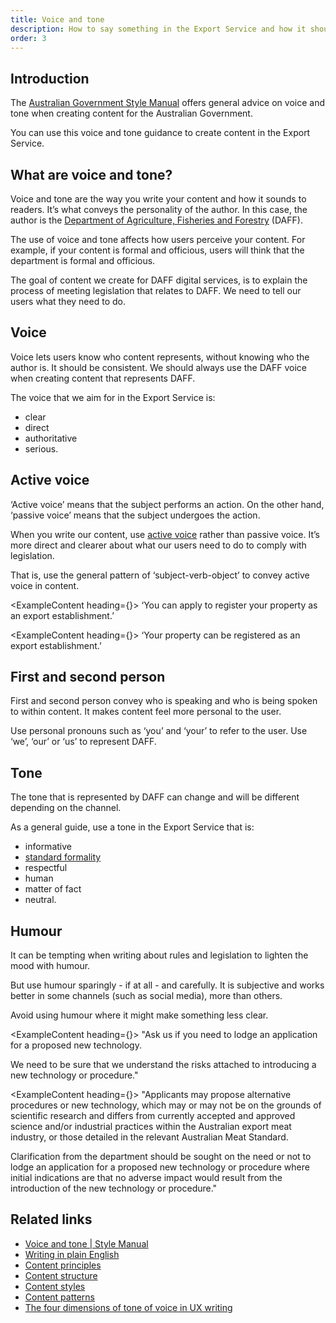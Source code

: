 ```yaml
---
title: Voice and tone
description: How to say something in the Export Service and how it should sound to our users.
order: 3
---
```


## Introduction

The [Australian Government Style Manual](https://www.stylemanual.gov.au/writing-and-designing-content/clear-language-and-writing-style/voice-and-tone) offers general advice on voice and tone when creating content for the Australian Government.

You can use this voice and tone guidance to create content in the Export Service.

<BackToTop />

## What are voice and tone?

Voice and tone are the way you write your content and how it sounds to readers. It’s what conveys the personality of the author. In this case, the author is the [Department of Agriculture, Fisheries and Forestry](https://www.agriculture.gov.au/) (DAFF).

The use of voice and tone affects how users perceive your content. For example, if your content is formal and officious, users will think that the department is formal and officious.

The goal of content we create for DAFF digital services, is to explain the process of meeting legislation that relates to DAFF. We need to tell our users what they need to do.

<BackToTop />

## Voice

Voice lets users know who content represents, without knowing who the author is. It should be consistent. We should always use the DAFF voice when creating content that represents DAFF.

The voice that we aim for in the Export Service is:

- clear
- direct
- authoritative
- serious.

<BackToTop />

## Active voice

‘Active voice’ means that the subject performs an action. On the other hand, ‘passive voice’ means that the subject undergoes the action.

When you write our content, use [active voice](https://www.stylemanual.gov.au/writing-and-designing-content/clear-language-and-writing-style/sentences) rather than passive voice. It’s more direct and clearer about what our users need to do to comply with legislation.

That is, use the general pattern of ‘subject-verb-object’ to convey active voice in content.

<ExampleContent heading={<DoHeading />}>
	‘You can apply to register your property as an export establishment.’
</ExampleContent>

<ExampleContent heading={<DontHeading />}>
	‘Your property can be registered as an export establishment.’
</ExampleContent>

<BackToTop />

## First and second person

First and second person convey who is speaking and who is being spoken to within content. It makes content feel more personal to the user.

Use personal pronouns such as ‘you’ and ‘your’ to refer to the user. Use ‘we’, ‘our’ or ‘us’ to represent DAFF.

<BackToTop />

## Tone

The tone that is represented by DAFF can change and will be different depending on the channel.

As a general guide, use a tone in the Export Service that is:

- informative
- [standard formality](https://www.stylemanual.gov.au/writing-and-designing-content/clear-language-and-writing-style/voice-and-tone)
- respectful
- human
- matter of fact
- neutral.

<BackToTop />

## Humour

It can be tempting when writing about rules and legislation to lighten the mood with humour.

But use humour sparingly - if at all - and carefully. It is subjective and works better in some channels (such as social media), more than others.

Avoid using humour where it might make something less clear.

<ExampleContent heading={<DoHeading />}>
"Ask us if you need to lodge an application for a proposed new technology.

We need to be sure that we understand the risks attached to introducing a new technology or procedure."

</ExampleContent>

<ExampleContent heading={<DontHeading />}>
"Applicants may propose alternative procedures or new technology, which may or may not be on the grounds of scientific research and differs from currently accepted and approved science and/or industrial practices within the Australian export meat industry, or those detailed in the relevant Australian Meat Standard.

Clarification from the department should be sought on the need or not to lodge an application for a proposed new technology or procedure where initial indications are that no adverse impact would result from the introduction of the new technology or procedure."

</ExampleContent>

<BackToTop />

## Related links

- [Voice and tone | Style Manual](https://www.stylemanual.gov.au/writing-and-designing-content/clear-language-and-writing-style/voice-and-tone)
- [Writing in plain English](https://mylink-deptagriculture.msappproxy.net/StaffServices/Comms/CreateContent/StyleGuide/Pages/WritinginplainEnglish.aspx)
- [Content principles](./content-principles)
- [Content structure](./content-structure)
- [Content styles](./content-styles)
- [Content patterns](./content-patterns)
- [The four dimensions of tone of voice in UX writing ](https://www.nngroup.com/videos/tone-of-voice-dimensions/)

<BackToTop />
